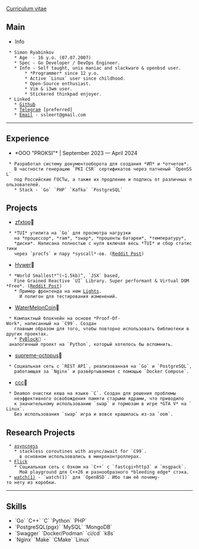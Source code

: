 [[https://github.com/ssleert/cv|Curriculum vitae]]

== Main ==
* Info
  * Simon Ryabinkov
    * Age  - 16 y.o. (07.07.2007)
    * Spec - Go Developer / DevOps Engineer.
    * Info - Self taught, unix maniac and slackware & openbsd user.
        * *Programmer* since 12 y.o.
        * Active `Linux` user since childhood.
        * Open-Source enthusiast.
        * Vim & i3wm user.
        * Stickered thinkpad enjoyer. {{https://raw.githubusercontent.com/ssleert/cv/main/stickered_swag.jpg|stickered swag|style="width:10px"}}
  * Linked
    * [[https://github.com/ssleert|Github]]
    * [[https://t.me/ssleert|Telegram]] [preferred]
    * [[mailto:ssleert@gmail.com|Email]] - ssleert@gmail.com

----

== Experience ==
* *OOO "PROKSI"* | September 2023 — April 2024  
  * Разработал систему документооборота для создания *ИП* и *отчетов*.
    В частности генерацию `PKI CSR` сертификатов через патченый `OpenSSL`
    под Российские ГОСТы, а также их продление и подпись от различных пользователей.
    * Stack - `Go` `PHP` `Kafka` `PostgreSQL`

== Projects ==
* [[https://github.com/ssleert/zfxtop|zfxtop]]🐬
  * *TUI* утилита на `Go` для просмотра нагрузки 
    на *процессор*, *ram*, *swap*, *проценты батареи*, *температуру*,
    *диски*. Написана полностью с нуля включая весь *TUI* и сбор статистики 
    через `procfs` и пару *syscall*-ов. ([[https://www.reddit.com/r/unixporn/comments/11cfas8/oc_zfxtop_fetch_top_for_gen_z_with_x|Reddit Post]])

* [[https://github.com/ssleert/hywer|Hywer]]🥢
  * *World Smallest*^(~1.5kb)^, `JSX` based, 
    Fine Grained Reactive `UI` Library. Super performant & Virtual DOM *Free*. ([[https://www.reddit.com/r/javascript/comments/1b8j23r/hywerjs_world_smallest_1kb_jsxbased_reactive_ui|Reddit Post]])
    * Пример фронтенда на нем [[https://github.com/Lights-Social/lights-web-hywer|Lights]].
      И полигон для тестирования изменений.

* [[https://github.com/ssleert/WaterMelonCoin|WaterMelonCoin]]🍉
  * Компактный блокчейн на основе *Proof-Of-Work*, написанный на `C99`. Создан 
    главным образом для того, чтобы повторно использовать библиотеки в других проектах.
    * [[https://github.com/ssleert/pyblock|PyBlock]]🐍 - аналогичный проект на `Python`, который хотелось бы вспомнить.

* [[https://github.com/zpx64/supreme-octopus|supreme-octopus]]📄
  * Социальная сеть с `REST API`, реализованная на `Go` и `PostgreSQL`,
    работающая за `Nginx` и развёртываемая с помощью `Docker Compose`.

* [[https://github.com/ssleert/ccc|ccc]]🧱
  * Deamon очистки кеша на языке `C`. Создан для решения проблемы 
    неэффективного освобождения памяти старыми ядрами, что приводило 
    к значительному использованию `swap` и тормозам в игре *GTA V* на `Linux`.
    Без использования `swap` игра и вовсе крашилась из-за `oom`.

== Research Projects ==
  * [[https://github.com/ssleert/asyncness|asyncness]]
    * stackless coroutines with async/await for `C99`.
      в основном использовались в микроконтроллерах.
  * [[https://github.com/ssleert/flick|Flick]] 
    * Социальная сеть с бэком на `С++` c `fastcgi+http3` и `msgpack`.
      Мой playground для С++26 и разнообразного *bleeding edge* стэка.
  * [[https://github.com/ssleert/watch|watch(1)]] - `watch(1)` для `OpenBSD`. Ибо там её почему-то нету из коробки.

----

== Skills ==
* `Go` `C++` `C` `Python` `PHP`
* `PostgreSQL(pgx)` `MySQL` `MongoDB`
* `Swagger` `Docker/Podman` `ci/cd` `k8s`
* `Nginx` `Make` `CMake` `Linux`

